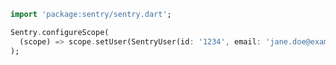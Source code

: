 ```dart
import 'package:sentry/sentry.dart';

Sentry.configureScope(
  (scope) => scope.setUser(SentryUser(id: '1234', email: 'jane.doe@example.com')),
);
```

